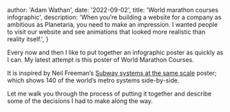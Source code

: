 
  author: 'Adam Wathan',
  date: '2022-09-02',
  title: 'World marathon courses infographic',
  description:
    'When you’re building a website for a company as ambitious as Planetaria, you need to make an impression. I wanted people to visit our website and see animations that looked more realistic than reality itself.',
}


Every now and then I like to put together an infographic poster as quickly as I can. My latest attempt is this poster of World Marathon Courses.

It is inspired by Neil Freeman’s [Subway systems at the same scale](http://fakeisthenewreal.org/subway/) poster; which shows 140 of the world’s metro systems side-by-side.

Let me walk you through the process of putting it together and describe some of the decisions I had to make along the way.

